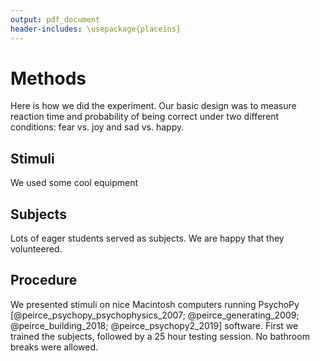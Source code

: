 ```yaml
---
output: pdf_document
header-includes: \usepackage{placeins}
---
```


# Methods

Here is how we did the experiment. Our basic design was to measure reaction time and probability of being correct under two different conditions: fear vs. joy and sad vs. happy. 

## Stimuli

We used some cool equipment

## Subjects

Lots of eager students served as subjects. We are happy that they volunteered.

## Procedure

We presented stimuli on nice Macintosh computers running PsychoPy [@peirce_psychopy_psychophysics_2007; @peirce_generating_2009; @peirce_building_2018; @peirce_psychopy2_2019] software.  First we trained the subjects, followed by a 25 hour testing session. No bathroom breaks were allowed.
